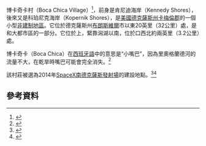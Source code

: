 {{translating|[[:en:Boca_Chica_Village,_Texas|:en:Boca Chica Village, Texas]]||tpercent=|time=2020-08-07UTC10:24:35}}
{{Request translation|en|}}
</noinclude>{{short description|Unincorporated community in Texas}}
{{Infobox settlement
|name               = Boca Chica Village
|settlement_type    = [[非建制地區|非建制地區]]
|image_map          = Boca Chica Village, Texas.svg
| map_caption             = Map of Boca Chica Village
|subdivision_type   = [[List_of_sovereign_states|Country]]
|subdivision_name   = {{nowrap|{{flagu|United States}}}}
|subdivision_type1  = [[U.S._state|State]]
|subdivision_name1  = {{flagicon|Texas}} [[德克薩斯州|德克薩斯州]]
|subdivision_type2  = [[List_of_counties_in_Texas|County]]
|subdivision_name2  = {{noflag|[[卡梅倫郡_(德克薩斯州)|卡梅倫郡]]}}
|blank1_name        = Bridges
|blank1_info        = Veterans Bridge, B&M Bridge
|established_title  = Kennedy Shores
|established_date   = 1967
|established_title2 = Kopernik Shores
|established_date2  = 1975
|unit_pref = US
|elevation_footnotes = <ref>{{cite web |url=https://texas.hometownlocator.com/tx/cameron/kopernik-shores.cfm |title=Kopernik Shores Populated Place Profile / Cameron County, Texas Data |work=TX HomeTownLocator |date=July 1, 2018 |accessdate=July 15, 2019 |archive-date=2019-07-15 |archive-url=https://web.archive.org/web/20190715235346/https://texas.hometownlocator.com/tx/cameron/kopernik-shores.cfm |dead-url=no }}</ref>
|elevation_ft       = 3
|coordinates        = {{coord|25|59|29|N|97|11|1|W|region:US-TX|display=inline,title}}
|population_as_of   = 2000
|population_total   = 26
|timezone           = [[Central_Time_Zone_(North_America)|CST]]
|utc_offset         = -6
|timezone_DST       = [[Central_Time_Zone_(North_America)|CDT]]
|utc_offset_DST     = -5
|footnotes          =
}}

博卡奇卡村（Boca Chica Village）<ref>{{Cite web|url=https://terms.naer.edu.tw/detail/2971051/|title=Boca Chica Key - 波卡奇卡礁島|website=國家教育研究院雙語詞彙、學術名詞暨辭書資訊網}}</ref>，前身是肯尼迪海岸（Kennedy Shores），後來又是科珀尼克海岸（Kopernik Shores），是[[美國|美國]][[德克薩斯州|德克薩斯州]][[卡梅倫郡_(德克薩斯州)|卡梅倫郡]]的一個小型[[非建制地區|非建制地區]]。它位於德克薩斯州[[布朗斯維爾_(德克薩斯州)|布朗斯維爾]]市以東20英里（32公里）處，是{{tsl|en|Brownsville–Harlingen–Raymondville|布朗斯維爾-哈林根-雷蒙德維爾}}和{{tsl|en|Matamoros–Brownsville|馬塔莫羅斯-布朗斯維爾}}大都市區的一部分。它位於{{tsl|en|Texas State Highway 4|德克薩斯州州際公路4號}}上，緊靠{{tsl|en|South Bay|南灣}}潟湖以南，位於{{tsl|en|Rio Grande|里奧格蘭德河}}口西北約兩英里（3.2公里）處。

博卡奇卡（Boca Chica）在[[西班牙語|西班牙語]]中的意思是“小嘴巴”，因為里奧格蘭德河的流量不大，在乾旱時嘴巴可能會完全消失。<ref>{{Cite web |url=https://www.google.com/books/edition/100_Classic_Hikes_in_Texas/No07ewY6NmIC?hl=en&gbpv=1&dq=boca+chica+beach&pg=PA117&printsec=frontcover |title=存档副本 |access-date=2020-08-07 |archive-date=2021-02-12 |archive-url=https://web.archive.org/web/20210212230044/https://www.google.com/books/edition/100_Classic_Hikes_in_Texas/No07ewY6NmIC?hl=en&gbpv=1&dq=boca+chica+beach&pg=PA117&printsec=frontcover |dead-url=no }}</ref>

該村莊被選為2014年[[SpaceX南德克薩斯發射場|SpaceX南德克薩斯發射場]]的建設地點。<ref name="Valley Star 2014">{{cite news |last=Perez-Treviño|first=Emma |title=SpaceX continues local land purchases  |url=http://www.valleymorningstar.com/news/local_news/article_1e325e0c-9917-11e3-944b-001a4bcf6878.html |accessdate=2014-02-19 |newspaper=[[Valley_Morning_Star|Valley Morning Star]] |date=2014-02-19}}</ref><ref name="LAT 20190208">{{Cite news|url=https://www.latimes.com/business/la-fi-trump-wall-spacex-launch-site-20190208-story.html|title=Trump border wall could split SpaceX’s Texas launchpad in two|last=Wasson|first=Erik|date=February 9, 2019|work=[[Bloomberg_News|Bloomberg]]|via=[[Los_Angeles_Times|Los Angeles Times]]|access-date=2019-03-31|archive-date=2019-03-31|archive-url=https://web.archive.org/web/20190331181511/https://www.latimes.com/business/la-fi-trump-wall-spacex-launch-site-20190208-story.html|dead-url=no}}</ref>

==參考資料==
{{Reflist|30em}}

{{Stub}}